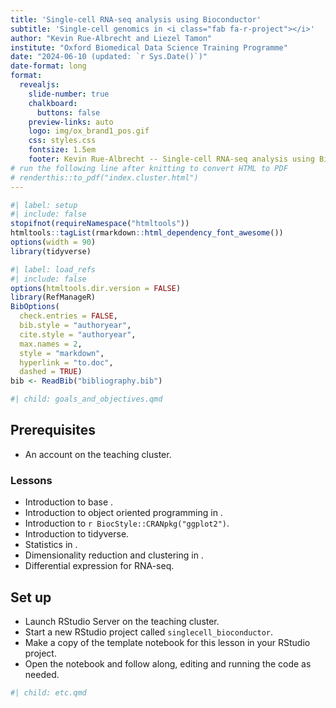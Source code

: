 ```yaml
---
title: 'Single-cell RNA-seq analysis using Bioconductor'
subtitle: 'Single-cell genomics in <i class="fab fa-r-project"></i>'
author: "Kevin Rue-Albrecht and Liezel Tamon"
institute: "Oxford Biomedical Data Science Training Programme"
date: "2024-06-10 (updated: `r Sys.Date()`)"
date-format: long
format:
  revealjs: 
    slide-number: true
    chalkboard: 
      buttons: false
    preview-links: auto
    logo: img/ox_brand1_pos.gif
    css: styles.css
    fontsize: 1.5em
    footer: Kevin Rue-Albrecht -- Single-cell RNA-seq analysis using Bioconductor
# run the following line after knitting to convert HTML to PDF
# renderthis::to_pdf("index.cluster.html")
---
```


```r
#| label: setup
#| include: false
stopifnot(requireNamespace("htmltools"))
htmltools::tagList(rmarkdown::html_dependency_font_awesome())
options(width = 90)
library(tidyverse)
```

```r
#| label: load_refs
#| include: false
options(htmltools.dir.version = FALSE)
library(RefManageR)
BibOptions(
  check.entries = FALSE,
  bib.style = "authoryear",
  cite.style = "authoryear",
  max.names = 2,
  style = "markdown",
  hyperlink = "to.doc",
  dashed = TRUE)
bib <- ReadBib("bibliography.bib")
```

```r
#| child: goals_and_objectives.qmd
```

## Prerequisites

- An account on the teaching cluster.

### Lessons

- Introduction to base <i class="fab fa-r-project"></i>.
- Introduction to object oriented programming in <i class="fab fa-r-project"></i>.
- Introduction to `r BiocStyle::CRANpkg("ggplot2")`.
- Introduction to tidyverse.
- Statistics in <i class="fab fa-r-project"></i>.
- Dimensionality reduction and clustering in <i class="fab fa-r-project"></i>.
- Differential expression for RNA-seq.

## Set up

- Launch RStudio Server on the teaching cluster.
- Start a new RStudio project called `singlecell_bioconductor`.
- Make a copy of the template notebook for this lesson in your RStudio project.
- Open the notebook and follow along, editing and running the code as needed.

```r
#| child: etc.qmd
```
